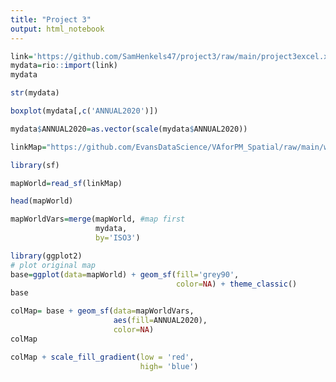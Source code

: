```yaml
---
title: "Project 3"
output: html_notebook
---
```


```r
link='https://github.com/SamHenkels47/project3/raw/main/project3excel.xlsx'
mydata=rio::import(link)
mydata
```

```r
str(mydata)
```
```r
boxplot(mydata[,c('ANNUAL2020')])
```
```r
mydata$ANNUAL2020=as.vector(scale(mydata$ANNUAL2020))
```

```r
linkMap="https://github.com/EvansDataScience/VAforPM_Spatial/raw/main/worldMap.geojson" 

library(sf)
```


```r
mapWorld=read_sf(linkMap)
```

```r
head(mapWorld)
```

```r
mapWorldVars=merge(mapWorld, #map first
                   mydata, 
                   by='ISO3') 
```

```R
library(ggplot2)
# plot original map
base=ggplot(data=mapWorld) + geom_sf(fill='grey90',
                                     color=NA) + theme_classic()
base
```

```r
colMap= base + geom_sf(data=mapWorldVars,
                       aes(fill=ANNUAL2020),
                       color=NA)
colMap
```

```r
colMap + scale_fill_gradient(low = 'red',
                             high= 'blue')
```